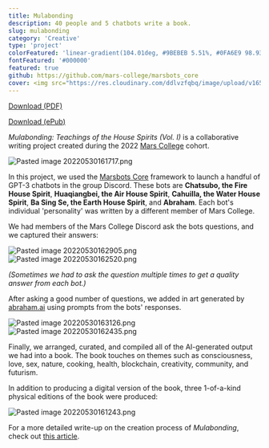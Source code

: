 ```yaml
---
title: Mulabonding
description: 40 people and 5 chatbots write a book.
slug: mulabonding
category: 'Creative'
type: 'project'
colorFeatured: 'linear-gradient(104.01deg, #9BEBEB 5.51%, #0FA6E9 98.93%)'
fontFeatured: '#000000'
featured: true
github: https://github.com/mars-college/marsbots_core
cover: <img src="https://res.cloudinary.com/ddlvzfqbq/image/upload/v1653941068/jmill.dev/projects/mulabonding/Pasted%20image%2020220530160409.png" alt="Pasted image 20220530160409.png"/>
---
```


[Download (PDF)](https://drive.google.com/file/d/1-cUBuPIWJx8XtJQGxdj65_E3y80yvb4o/view?usp=sharing)

[Download (ePub)](https://drive.google.com/file/d/1-SYZN7ich04yuyMyI41jbxoP9SZ8O05z/view?usp=sharing)

*Mulabonding: Teachings of the House Spirits (Vol. I)* is a collaborative writing project created during the 2022 [Mars College](https://mars.college/) cohort. 

<img src="https://res.cloudinary.com/ddlvzfqbq/image/upload/v1653942807/jmill.dev/projects/mulabonding/Pasted%20image%2020220530161717.png" alt="Pasted image 20220530161717.png"/>

In this project, we used the [Marsbots Core](/projects/marsbots-core) framework to launch a handful of GPT-3 chatbots in the group Discord. These bots are **Chatsubo, the Fire House Spirit**, **Huaqiangbei, the Air House Spirit**, **Cahuilla, the Water House Spirit**, **Ba Sing Se, the Earth House Spirit**, and **Abraham**. Each bot's individual 'personality' was written by a different member of Mars College.

We had members of the Mars College Discord ask the bots questions, and we captured their answers:

<img src="https://res.cloudinary.com/ddlvzfqbq/image/upload/v1653942800/jmill.dev/projects/mulabonding/Pasted%20image%2020220530162905.png" alt="Pasted image 20220530162905.png"/>

<img src="https://res.cloudinary.com/ddlvzfqbq/image/upload/v1653942804/jmill.dev/projects/mulabonding/Pasted%20image%2020220530162520.png" alt="Pasted image 20220530162520.png"/>

*(Sometimes we had to ask the question multiple times to get a quality answer from each bot.)*

After asking a good number of questions, we added in art generated by [abraham.ai](https://abraham.ai/) using prompts from the bots' responses.

<img src="https://res.cloudinary.com/ddlvzfqbq/image/upload/v1653942806/jmill.dev/projects/mulabonding/Pasted%20image%2020220530163126.png" alt="Pasted image 20220530163126.png"/>

<img src="https://res.cloudinary.com/ddlvzfqbq/image/upload/v1653942807/jmill.dev/projects/mulabonding/Pasted%20image%2020220530162435.png" alt="Pasted image 20220530162435.png"/>

Finally, we arranged, curated, and compiled all of the AI-generated output we had into a book. The book touches on themes such as consciousness, love, sex, nature, cooking, health, blockchain, creativity, community, and futurism.

In addition to producing a digital version of the book, three 1-of-a-kind physical editions of the book were produced:

<img src="https://res.cloudinary.com/ddlvzfqbq/image/upload/v1653943300/jmill.dev/projects/mulabonding/Pasted%20image%2020220530161243.png" alt="Pasted image 20220530161243.png"/>

For a more detailed write-up on the creation process of *Mulabonding*, check out [this article](/).